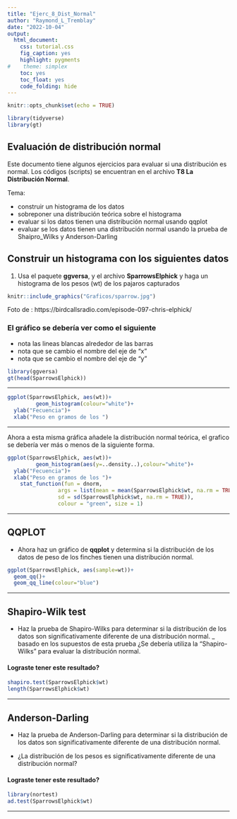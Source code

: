 ```yaml
---
title: "Ejerc_8_Dist_Normal"
author: "Raymond_L_Tremblay"
date: "2022-10-04"
output:
  html_document:
    css: tutorial.css
    fig_caption: yes
    highlight: pygments
#    theme: simplex
    toc: yes
    toc_float: yes
    code_folding: hide
---
```


```r
knitr::opts_chunk$set(echo = TRUE)
```

```r
library(tidyverse)
library(gt)
```


## Evaluación de distribución normal

Este documento tiene algunos ejercicios para evaluar si una distribución es normal. Los códigos (scripts) se encuentran en el archivo **T8 La Distribución Normal**. 
  
  Tema:
  
  - construir un histograma de los datos
  - sobreponer una distribución teórica sobre el histograma
  - evaluar si los datos tienen una distribución normal usando qqplot
  - evaluar se los datos tienen una distribución normal usando la prueba de Shaipro_Wilks y Anderson-Darling
    
    
## Construir un histograma con los siguientes datos
 
 1. Usa el paquete **ggversa**, y el archivo **SparrowsElphick** y haga un histograma de los pesos (wt) de los pajaros capturados
 

  
  
```r
knitr::include_graphics("Graficos/sparrow.jpg")

```

 Foto de : https://birdcallsradio.com/episode-097-chris-elphick/
 
### El gráfico se debería ver como el siguiente

  - nota las lineas blancas alrededor de las barras
  - nota que se cambio el nombre del eje de "x"
  - nota que se cambio el nombre del eje de "y"
 
```r
library(ggversa)
gt(head(SparrowsElphick))
```

***
 
 
```r

ggplot(SparrowsElphick, aes(wt))+
         geom_histogram(colour="white")+
  ylab("Fecuencia")+
  xlab("Peso en gramos de los ")
```
 
***
 
Ahora a esta misma gráfica añadele la distribución normal teórica, el grafico se debería ver más o menos de la siguiente forma. 


```r

ggplot(SparrowsElphick, aes(wt))+
         geom_histogram(aes(y=..density..),colour="white")+
  ylab("Fecuencia")+
  xlab("Peso en gramos de los ")+
    stat_function(fun = dnorm, 
                args = list(mean = mean(SparrowsElphick$wt, na.rm = TRUE), 
                sd = sd(SparrowsElphick$wt, na.rm = TRUE)), 
                colour = "green", size = 1)
```

***

## QQPLOT


 - Ahora haz un gráfico de **qqplot** y determina si la distribución de los datos de peso de los finches tienen una distribución normal.

```r
ggplot(SparrowsElphick, aes(sample=wt))+
  geom_qq()+
  geom_qq_line(colour="blue")
```

***
## Shapiro-Wilk test


 - Haz la prueba de Shapiro-Wilks para determinar si la distribución de los datos son significativamente diferente de una distribución normal.
 _ basado en los supuestos de esta prueba ¿Se debería utiliza la "Shapiro-Wilks" para evaluar la distribución normal.
 
 
#### Lograste tener este resultado?  
```r
shapiro.test(SparrowsElphick$wt)
length(SparrowsElphick$wt)
```

***

## Anderson-Darling

 - Haz la prueba de Anderson-Darling para determinar si la distribución de los datos son significativamente diferente de una distribución normal.

- ¿La distribución de los pesos es significativamente diferente de una distribución normal?


#### Lograste tener este resultado?
```r
library(nortest)
ad.test(SparrowsElphick$wt)
```

***
